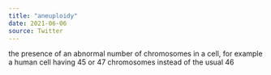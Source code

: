 ```yaml
---
title: "aneuploidy"
date: 2021-06-06
source: Twitter
---
```


the presence of an abnormal number of chromosomes in a cell, for example a human cell having 45 or 47 chromosomes instead of the usual 46
